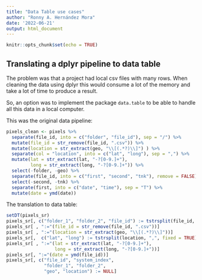 ```yaml
---
title: "Data Table use cases"
author: "Ronny A. Hernández Mora"
date: '2022-06-21'
output: html_document
---
```


```r
knitr::opts_chunk$set(echo = TRUE)
```

## Translating a dplyr pipeline to data table

The problem was that a project had local csv files with many rows. When
cleaning the data using dplyr this would consume a lot of the memory and take
a lot of time to produce a result.

So, an option was to implement the package `data.table` to be able to handle
all this data in a local computer.


This was the original data pipeline:

```r
pixels_clean <- pixels %>% 
  separate(file_id, into = c("folder", "file_id"), sep = "/") %>% 
  mutate(file_id = str_remove(file_id, ".csv")) %>% 
  mutate(location = str_extract(geo, "\\[(.*?)\\]") ) %>% 
  separate(col = "location", into = c("lat", "long"), sep = ",") %>% 
  mutate(lat = str_extract(lat, "-?[0-9.]+"),
         long = str_extract(long, "-?[0-9.]+")) %>% 
  select(-folder, -geo) %>% 
  separate(file_id, into = c("first", "second", "tnk"), remove = FALSE) %>% 
  select(-second, -tnk) %>% 
  separate(first, into = c("date", "time"), sep = "T") %>% 
  mutate(date = ymd(date))
```

The translation to data table:

```r
setDT(pixels_sr)
pixels_sr[, c("folder_1", "folder_2", "file_id") := tstrsplit(file_id, "/", fixed = TRUE)]
pixels_sr[ , ":="(file_id = str_remove(file_id, ".csv"))]
pixels_sr[ , ":="(location = str_extract(geo, "\\[(.*?)\\]"))]
pixels_sr[,  c("lat", "long") := tstrsplit(location, ",", fixed = TRUE)]
pixels_sr[ , ":="(lat = str_extract(lat, "-?[0-9.]+"),
                  long = str_extract(long, "-?[0-9.]+"))]
pixels_sr[, ":="(date = ymd(file_id))]
pixels_sr[, c("file_id", "system_index", 
              "folder_1", "folder_2",
              "geo", "location") := NULL]
```


